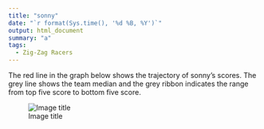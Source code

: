```yaml
---
title: "sonny"
date: "`r format(Sys.time(), '%d %B, %Y')`"
output: html_document
summary: "a"
tags:
  - Zig-Zag Racers
---
```


The red line in the graph below shows the trajectory of sonny's scores. The grey line shows the team median and the grey ribbon indicates the range from top five score to bottom five score.

![Image title](sonny.jpg)
